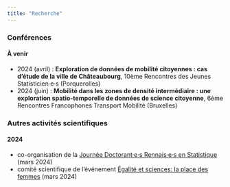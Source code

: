 ```yaml
---
title: "Recherche"
---
```


### Conférences

#### À venir

-   2024 (avril) : **Exploration de données de mobilité citoyennes : cas d'étude de la ville de Châteaubourg**, 10ème Rencontres des Jeunes Statisticien·e·s (Porquerolles)
-   2024 (juin) : **Mobilité dans les zones de densité intermédiaire : une exploration spatio-temporelle de données de science citoyenne**, 6ème Rencontres Francophones Transport Mobilité (Bruxelles)

### Autres activités scientifiques

#### 2024

-   co-organisation de la [Journée Doctorant·e·s Rennais·e·s en Statistique](https://indico.math.cnrs.fr/e/jdrs2024) (mars 2024)
-   comité scientifique de l'événement [Égalité et sciences: la place des femmes](https://agenda.univ-rennes.fr/events/egalite-et-sciences-la-place-des-femmes-edition-2024?nc=eyJpbmRleCI6NDcsInRvdGFsIjoyMTY0fQ%3D%3D) (mars 2024)
